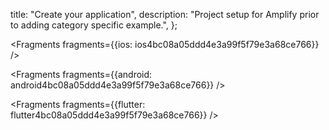   title: "Create your application",
  description: "Project setup for Amplify prior to adding category specific example.",
};





<Fragments fragments={{ios: ios4bc08a05ddd4e3a99f5f79e3a68ce766}} />



<Fragments fragments={{android: android4bc08a05ddd4e3a99f5f79e3a68ce766}} />



<Fragments fragments={{flutter: flutter4bc08a05ddd4e3a99f5f79e3a68ce766}} />